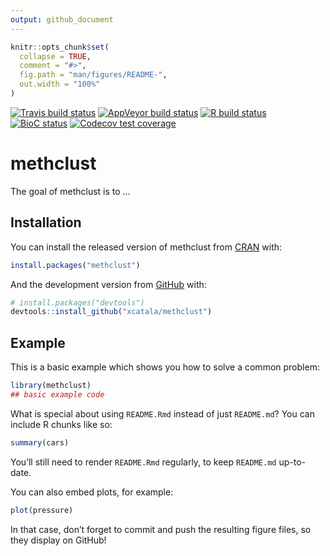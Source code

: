```yaml
---
output: github_document
---
```


<!-- README.md is generated from README.Rmd. Please edit that file -->

```r
knitr::opts_chunk$set(
  collapse = TRUE,
  comment = "#>",
  fig.path = "man/figures/README-",
  out.width = "100%"
)
```

<!-- badges: start -->
[![Travis build status](https://travis-ci.com/xcatala/methclust.svg?branch=master)](https://travis-ci.com/xcatala/methclust)
[![AppVeyor build status](https://ci.appveyor.com/api/projects/status/github/xcatala/methclust?branch=master&svg=true)](https://ci.appveyor.com/project/xcatala/methclust)
[![R build status](https://github.com/xcatala/methclust/workflows/R-CMD-check/badge.svg)](https://github.com/xcatala/methclust/actions)
[![BioC status](http://www.bioconductor.org/shields/build/release/bioc/methclust.svg)](https://bioconductor.org/checkResults/release/bioc-LATEST/methclust)
[![Codecov test coverage](https://codecov.io/gh/xcatala/methclust/branch/master/graph/badge.svg)](https://codecov.io/gh/xcatala/methclust?branch=master)
<!-- badges: end -->

# methclust

The goal of methclust is to ...

## Installation

You can install the released version of methclust from [CRAN](https://CRAN.R-project.org) with:

``` r
install.packages("methclust")
```

And the development version from [GitHub](https://github.com/) with:

``` r
# install.packages("devtools")
devtools::install_github("xcatala/methclust")
```
## Example

This is a basic example which shows you how to solve a common problem:

```r
library(methclust)
## basic example code
```

What is special about using `README.Rmd` instead of just `README.md`? You can include R chunks like so:

```r
summary(cars)
```

You'll still need to render `README.Rmd` regularly, to keep `README.md` up-to-date.

You can also embed plots, for example:

```r
plot(pressure)
```

In that case, don't forget to commit and push the resulting figure files, so they display on GitHub!
